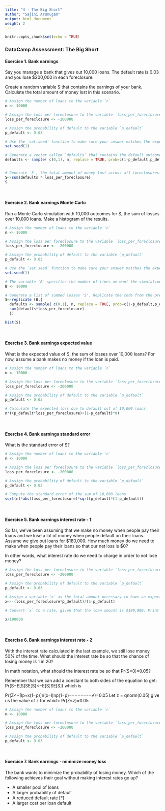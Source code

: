 ```yaml
---
title: "4 - The Big Short"
author: "Sajini Arumugam"
output: html_document
weight: 2
---
```


```r
knitr::opts_chunk$set(echo = TRUE)
```

### DataCamp Assessment: The Big Short

#### **Exercise 1. Bank earnings**  
Say you manage a bank that gives out 10,000 loans. The default rate is 0.03 and you lose $200,000 in each foreclosure.

Create a random variable S that contains the earnings of your bank. Calculate the total amount of money lost in this scenario.

```r
# Assign the number of loans to the variable `n`
n <- 10000

# Assign the loss per foreclosure to the variable `loss_per_foreclosure`
loss_per_foreclosure <- -200000

# Assign the probability of default to the variable `p_default`
p_default <- 0.03

# Use the `set.seed` function to make sure your answer matches the expected result after random sampling
set.seed(1)

# Generate a vector called `defaults` that contains the default outcomes of `n` loans
defaults <- sample( c(0,1), n, replace = TRUE, prob=c(1-p_default,p_default))


# Generate `S`, the total amount of money lost across all foreclosures. Print the value to the console.
S<-sum(defaults * loss_per_foreclosure)
S

```
<br/>

#### **Exercise 2. Bank earnings Monte Carlo**  
Run a Monte Carlo simulation with 10,000 outcomes for S, the sum of losses over 10,000 loans. Make a histogram of the results.

```r
# Assign the number of loans to the variable `n`
n <- 10000

# Assign the loss per foreclosure to the variable `loss_per_foreclosure`
loss_per_foreclosure <- -200000

# Assign the probability of default to the variable `p_default`
p_default <- 0.03

# Use the `set.seed` function to make sure your answer matches the expected result after random sampling
set.seed(1)

# The variable `B` specifies the number of times we want the simulation to run
B <- 10000

# Generate a list of summed losses 'S'. Replicate the code from the previous exercise over 'B' iterations to generate a list of summed losses for 'n' loans.  Ignore any warnings for now.
S<-replicate (B,{
  defaults <- sample( c(0,1), n, replace = TRUE, prob=c(1-p_default,p_default))
  sum(defaults*loss_per_foreclosure)
  })

hist(S)

```
<br/>

#### **Exercise 3. Bank earnings expected value**  
What is the expected value of S, the sum of losses over 10,000 loans? For now, assume a bank makes no money if the loan is paid.

```r
# Assign the number of loans to the variable `n`
n <- 10000

# Assign the loss per foreclosure to the variable `loss_per_foreclosure`
loss_per_foreclosure <- -200000

# Assign the probability of default to the variable `p_default`
p_default <- 0.03

# Calculate the expected loss due to default out of 10,000 loans
n*((p_default*loss_per_foreclosure)+(1-p_default)*0)
```
<br/>

#### **Exercise 4. Bank earnings standard error**  
What is the standard error of S?

```r
# Assign the number of loans to the variable `n`
n <- 10000

# Assign the loss per foreclosure to the variable `loss_per_foreclosure`
loss_per_foreclosure <- -200000

# Assign the probability of default to the variable `p_default`
p_default <- 0.03

# Compute the standard error of the sum of 10,000 loans
sqrt(n)*abs(loss_per_foreclosure)*sqrt(p_default*(1-p_default))
```
<br/>

#### **Exercise 5. Bank earnings interest rate - 1**  
So far, we've been assuming that we make no money when people pay their loans and we lose a lot of money when people default on their loans. Assume we give out loans for $180,000. How much money do we need to make when people pay their loans so that our net loss is $0?

In other words, what interest rate do we need to charge in order to not lose money?

```r
# Assign the loss per foreclosure to the variable `loss_per_foreclosure`
loss_per_foreclosure <- -200000

# Assign the probability of default to the variable `p_default`
p_default <- 0.03

# Assign a variable `x` as the total amount necessary to have an expected outcome of $0
x<--(loss_per_foreclosure*p_default)/(1-p_default)

# Convert `x` to a rate, given that the loan amount is $180,000. Print this value to the console.

x/180000
```
<br/>

#### **Exercise 6. Bank earnings interest rate - 2**  
With the interest rate calculated in the last example, we still lose money 50% of the time. What should the interest rate be so that the chance of losing money is 1 in 20?

In math notation, what should the interest rate be so that Pr(S<0)=0.05?

Remember that we can add a constant to both sides of the equation to get:
Pr(S−E[S]SE[S]<−E[S]SE[S])
which is

Pr(Z<−[lp+x(1−p)]n(x−l)np(1−p)−−−−−−−−√)=0.05
Let z = qnorm(0.05) give us the value of z for which:
Pr(Z≤z)=0.05

```r
# Assign the number of loans to the variable `n`
n <- 10000

# Assign the loss per foreclosure to the variable `loss_per_foreclosure`
loss_per_foreclosure <- -200000

# Assign the probability of default to the variable `p_default`
p_default <- 0.03
```
<br/>

#### **Exercise 7. Bank earnings - minimize money loss**  
The bank wants to minimize the probability of losing money. Which of the following achieves their goal without making interest rates go up?

- A smaller pool of loans
- A larger probability of default
- A reduced default rate    [*]
- A larger cost per loan default





